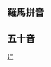 ==羅馬拼音==
{{CategoryTOC Japan Romaji
| cat = 日本服務區與休息區
}}
==五十音==
{{CategoryTOC Japan Hiragana 
| cat = 日本服務區與休息區
}}

[[Category:日本服務區與休息區_(依日語羅馬字劃分)|に]]